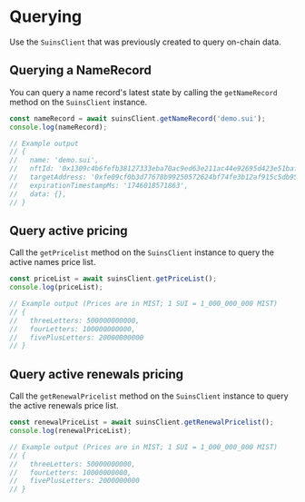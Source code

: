 # Querying

Use the `SuinsClient` that was previously created to query on-chain data.

## Querying a NameRecord

You can query a name record's latest state by calling the `getNameRecord` method on the `SuinsClient` instance.

```js
const nameRecord = await suinsClient.getNameRecord('demo.sui');
console.log(nameRecord);

// Example output 
// {
//   name: 'demo.sui',
//   nftId: '0x1309c4b6fefb38127333eba70ac9ed63e211ac44e92695d423e51baf655e42e2',
//   targetAddress: '0xfe09cf0b3d77678b99250572624bf74fe3b12af915c5db95f0ed5d755612eb68',
//   expirationTimestampMs: '1746018571863',
//   data: {},
// }
```

## Query active pricing

Call the `getPricelist` method on the `SuinsClient` instance to query the active names price list.

```js
const priceList = await suinsClient.getPriceList();
console.log(priceList);

// Example output (Prices are in MIST; 1 SUI = 1_000_000_000 MIST)
// {
//   threeLetters: 500000000000,
//   fourLetters: 100000000000,
//   fivePlusLetters: 20000000000
// }
```

## Query active renewals pricing

Call the `getRenewalPricelist` method on the `SuinsClient` instance to query the active renewals price list.

```js
const renewalPriceList = await suinsClient.getRenewalPricelist();
console.log(renewalPriceList);

// Example output (Prices are in MIST; 1 SUI = 1_000_000_000 MIST)
// {
//   threeLetters: 50000000000,
//   fourLetters: 10000000000,
//   fivePlusLetters: 2000000000
// }
```

